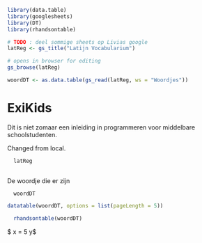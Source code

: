 ```r
library(data.table)
library(googlesheets)
library(DT)
library(rhandsontable)

# TODO : deel sommige sheets op Livias google
latReg <- gs_title("Latijn Vocabularium")

# opens in browser for editing
gs_browse(latReg)

woordDT <- as.data.table(gs_read(latReg, ws = "Woordjes"))
```

# ExiKids
Dit is niet zomaar een inleiding in programmeren voor middelbare schoolstudenten.

Changed from local.

```r
  latReg
 
```

De woordje die er zijn


```r
  woordDT
```

```r
datatable(woordDT, options = list(pageLength = 5))
```

```r
  rhandsontable(woordDT)
```

$ x = 5 y$

